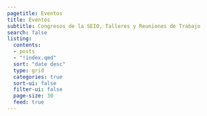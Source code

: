 ```yaml
---
pagetitle: Eventos
title: Eventos
subtitle: Congresos de la SEIO, Talleres y Reuniones de Trabajo
search: false  
listing:
  contents: 
  - posts
  - "!index.qmd"
  sort: "date desc"
  type: grid
  categories: true
  sort-ui: false
  filter-ui: false
  page-size: 30
  feed: true
---
```


